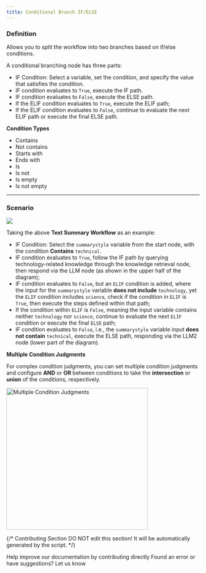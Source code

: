 ```yaml
---
title: Conditional Branch IF/ELSE
---
```


### Definition

Allows you to split the workflow into two branches based on if/else conditions.

A conditional branching node has three parts:

* IF Condition: Select a variable, set the condition, and specify the value that satisfies the condition.
* IF condition evaluates to `True`, execute the IF path.
* IF condition evaluates to `False`, execute the ELSE path.
* If the ELIF condition evaluates to `True`, execute the ELIF path;
* If the ELIF condition evaluates to `False`, continue to evaluate the next ELIF path or execute the final ELSE path.

**Condition Types**

* Contains
* Not contains
* Starts with
* Ends with
* Is
* Is not
* Is empty
* Is not empty

***

### Scenario

![](https://assets-docs.dify.ai/dify-enterprise-mintlify/en/guides/workflow/node/d26ffff1b2ad0989d46e80d6812cf2e7.png)

Taking the above **Text Summary Workflow** as an example:

* IF Condition: Select the `summarystyle` variable from the start node, with the condition **Contains** `technical`.
* IF condition evaluates to `True`, follow the IF path by querying technology-related knowledge through the knowledge retrieval node, then respond via the LLM node (as shown in the upper half of the diagram);
* IF condition evaluates to `False`, but an `ELIF` condition is added, where the input for the `summarystyle` variable **does not include** `technology`, yet the `ELIF` condition includes `science`, check if the condition in `ELIF` is `True`, then execute the steps defined within that path;
* If the condition within `ELIF` is `False`, meaning the input variable contains neither `technology` nor `science`, continue to evaluate the next `ELIF` condition or execute the final `ELSE` path;
* IF condition evaluates to `False`, i.e., the `summarystyle` variable input **does not contain** `technical`, execute the ELSE path, responding via the LLM2 node (lower part of the diagram).

**Multiple Condition Judgments**

For complex condition judgments, you can set multiple condition judgments and configure **AND** or **OR** between conditions to take the **intersection** or **union** of the conditions, respectively.

<img src="https://assets-docs.dify.ai/dify-enterprise-mintlify/en/guides/workflow/node/0b71ee7363e07298348e0c81e63481b0.png" alt="Multiple Condition Judgments" width="369" />

{/*
Contributing Section
DO NOT edit this section!
It will be automatically generated by the script.
*/}

<CardGroup cols="2">
    <Card
        title="Edit this page"
        icon="pen-to-square"
        href="https://github.com/langgenius/dify-docs/edit/main/en/guides/workflow/node/ifelse.mdx"
    >
        Help improve our documentation by contributing directly
    </Card>
    <Card
        title="Report an issue"
        icon="github"
        href="https://github.com/langgenius/dify-docs/issues/new?title=Documentation%20Issue%3A%20&body=%23%23%20Issue%20Description%0A%3C%21--%20Please%20briefly%20describe%20the%20issue%20you%20found%20--%3E%0A%0A%23%23%20Page%20Link%0Ahttps%3A%2F%2Fgithub.com%2Flanggenius%2Fdify-docs%2Fblob%2Fmain%2Fen/guides/workflow/node%2Fifelse.mdx%0A%0A%23%23%20Suggested%20Changes%0A%3C%21--%20If%20you%20have%20specific%20suggestions%20for%20changes%2C%20please%20describe%20them%20here%20--%3E%0A%0A%3C%21--%20Thank%20you%20for%20helping%20improve%20our%20documentation%21%20--%3E"
    >
        Found an error or have suggestions? Let us know
    </Card>
</CardGroup>

